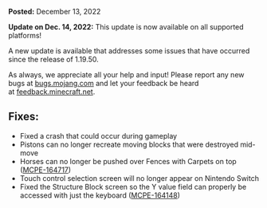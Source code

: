 **Posted:** December 13, 2022

**Update on Dec. 14, 2022:** This update is now available on all supported platforms!

A new update is available that addresses some issues that have occurred since the release of 1.19.50.

As always, we appreciate all your help and input! Please report any new bugs at [bugs.mojang.com](http://bugs.mojang.com/) and let your feedback be heard at [feedback.minecraft.net](http://feedback.minecraft.net/).

## **Fixes:**

-   Fixed a crash that could occur during gameplay
-   Pistons can no longer recreate moving blocks that were destroyed mid-move
-   Horses can no longer be pushed over Fences with Carpets on top ([MCPE-164717](https://bugs.mojang.com/browse/MCPE-164717))
-   Touch control selection screen will no longer appear on Nintendo Switch
-   Fixed the Structure Block screen so the Y value field can properly be accessed with just the keyboard ([MCPE-164148](https://bugs.mojang.com/browse/MCPE-164148))

